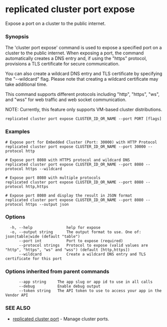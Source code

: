 # replicated cluster port expose

Expose a port on a cluster to the public internet.

### Synopsis

The 'cluster port expose' command is used to expose a specified port on a cluster to the public internet. When exposing a port, the command automatically creates a DNS entry and, if using the "https" protocol, provisions a TLS certificate for secure communication.

You can also create a wildcard DNS entry and TLS certificate by specifying the "--wildcard" flag. Please note that creating a wildcard certificate may take additional time.

This command supports different protocols including "http", "https", "ws", and "wss" for web traffic and web socket communication.

NOTE: Currently, this feature only supports VM-based cluster distributions.

```
replicated cluster port expose CLUSTER_ID_OR_NAME --port PORT [flags]
```

### Examples

```
# Expose port for Embedded Cluster (Port: 30000) with HTTP Protocol
replicated cluster port expose CLUSTER_ID_OR_NAME --port 30000 --protocol http

# Expose port 8080 with HTTPS protocol and wildcard DNS
replicated cluster port expose CLUSTER_ID_OR_NAME --port 8080 --protocol https --wildcard

# Expose port 8080 with multiple protocols
replicated cluster port expose CLUSTER_ID_OR_NAME --port 8080 --protocol http,https

# Expose port 8080 and display the result in JSON format
replicated cluster port expose CLUSTER_ID_OR_NAME --port 8080 --protocol https --output json
```

### Options

```
  -h, --help               help for expose
  -o, --output string      The output format to use. One of: json|table|wide (default "table")
      --port int           Port to expose (required)
      --protocol strings   Protocol to expose (valid values are "http", "https", "ws" and "wss") (default [http,https])
      --wildcard           Create a wildcard DNS entry and TLS certificate for this port
```

### Options inherited from parent commands

```
      --app string     The app slug or app id to use in all calls
      --debug          Enable debug output
      --token string   The API token to use to access your app in the Vendor API
```

### SEE ALSO

* [replicated cluster port](replicated-cli-cluster-port)	 - Manage cluster ports.

